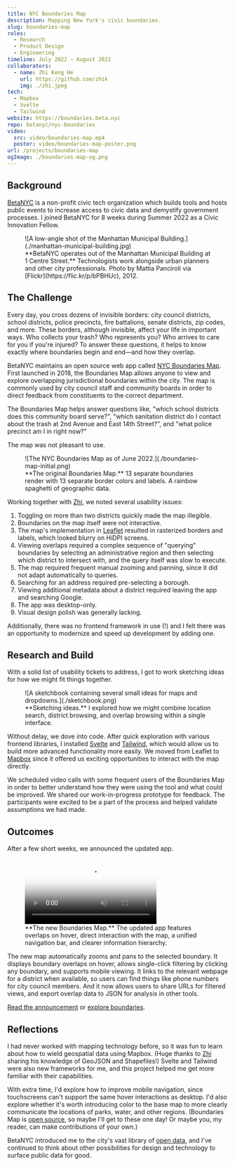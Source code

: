 ```yaml
---
title: NYC Boundaries Map
description: Mapping New York's civic boundaries.
slug: boundaries-map
roles:
  - Research
  - Product Design
  - Engineering
timeline: July 2022 – August 2022
collaborators:
  - name: Zhi Keng He
    url: https://github.com/zhik
    img: ./zhi.jpeg
tech:
  - Mapbox
  - Svelte
  - Tailwind
website: https://boundaries.beta.nyc
repo: betanyc/nyc-boundaries
video:
  src: video/boundaries-map.mp4
  poster: video/boundaries-map-poster.png
url: /projects/boundaries-map
ogImage: ./boundaries-map-og.png
---
```


## Background

[BetaNYC](https://beta.nyc/) is a non-profit civic tech organization which builds tools and hosts public events to increase access to civic data and demystify government processes. I joined BetaNYC for 8 weeks during Summer 2022 as a Civic Innovation Fellow.

<figure>
  ![A low-angle shot of the Manhattan Municipal
  Building.](./manhattan-municipal-building.jpg)
  <figcaption>
    **BetaNYC operates out of the Manhattan Municipal Building at 1 Centre
    Street.** Technologists work alongside urban planners and other city
    professionals. Photo by Mattia Panciroli via
    [Flickr](https://flic.kr/p/bPBHUc), 2012.
  </figcaption>
</figure>

## The Challenge

Every day, you cross dozens of invisible borders: city council districts, school districts, police precincts, fire battalions, senate districts, zip codes, and more. These borders, although invisible, affect your life in important ways. Who collects your trash? Who represents you? Who arrives to care for you if you're injured? To answer these questions, it helps to know exactly where boundaries begin and end—and how they overlap.

BetaNYC maintains an open source web app called [NYC Boundaries Map](https://boundaries.beta.nyc/). First launched in 2018, the Boundaries Map allows anyone to view and explore overlapping jurisdictional boundaries within the city. The map is commonly used by city council staff and community boards in order to direct feedback from constituents to the correct department.

The Boundaries Map helps answer questions like, "which school districts does this community board serve?", "which sanitation district do I contact about the trash at 2nd Avenue and East 14th Street?", and "what police precinct am I in right now?"

The map was not pleasant to use.

<figure>
  ![The NYC Boundaries Map as of June 2022.](./boundaries-map-initial.png)
  <figcaption>
    **The original Boundaries Map.** 13 separate boundaries render with 13
    separate border colors and labels. A rainbow spaghetti of geographic data.
  </figcaption>
</figure>

Working together with [Zhi](https://github.com/zhik), we noted several usability issues:

1. Toggling on more than two districts quickly made the map illegible.
2. Boundaries on the map itself were not interactive.
3. The map's implementation in [Leaflet](https://leafletjs.com/) resulted in rasterized borders and labels, which looked blurry on HiDPI screens.
4. Viewing overlaps required a complex sequence of "querying" boundaries by selecting an administrative region and then selecting which district to intersect with, and the query itself was slow to execute.
5. The map required frequent manual zooming and panning, since it did not adapt automatically to queries.
6. Searching for an address required pre-selecting a borough.
7. Viewing additional metadata about a district required leaving the app and searching Google.
8. The app was desktop-only.
9. Visual design polish was generally lacking.

Additionally, there was no frontend framework in use (!) and I felt there was an opportunity to modernize and speed up development by adding one.

## Research and Build

With a solid list of usability tickets to address, I got to work sketching ideas for how we might fit things together.

<figure>
  ![A sketchbook containing several small ideas for maps and
  dropdowns.](./sketchbook.png)
  <figcaption>
    **Sketching ideas.** I explored how we might combine location search,
    district browsing, and overlap browsing within a single interface.
  </figcaption>
</figure>

Without delay, we dove into code. After quick exploration with various frontend libraries, I installed [Svelte](https://svelte.dev/) and [Tailwind](https://tailwindcss.com/), which would allow us to build more advanced functionality more easily. We moved from Leaflet to [Mapbox](https://www.mapbox.com/) since it offered us exciting opportunities to interact with the map directly.

We scheduled video calls with some frequent users of the Boundaries Map in order to better understand how they were using the tool and what could be improved. We shared our work-in-progress prototype for feedback. The participants were excited to be a part of the process and helped validate assumptions we had made.

## Outcomes

After a few short weeks, we announced the updated app.

<figure>
  <div class="video-wrapper">
    <video
      autoplay
      loop
      muted
      playsinline
      preload="none"
      poster="/video/boundaries-map-poster.png"
    >
      <source src="/video/boundaries-map.mp4" type="video/mp4" />
    </video>
  </div>
  <figcaption>
    **The new Boundaries Map.** The updated app features overlaps on hover,
    direct interaction with the map, a unified navigation bar, and clearer
    information hierarchy.
  </figcaption>
</figure>

The new map automatically zooms and pans to the selected boundary. It displays boundary overlaps on hover, allows single-click filtering by clicking any boundary, and supports mobile viewing. It links to the relevant webpage for a district when available, so users can find things like phone numbers for city council members. And it now allows users to share URLs for filtered views, and export overlap data to JSON for analysis in other tools.

[Read the announcement](https://beta.nyc/2022/09/07/summer-associates-wrap-up/) or [explore boundaries](https://boundaries.beta.nyc/?).

## Reflections

I had never worked with mapping technology before, so it was fun to learn about how to wield geospatial data using Mapbox. (Huge thanks to [Zhi](https://github.com/zhik) sharing his knowledge of GeoJSON and Shapefiles!) Svelte and Tailwind were also new frameworks for me, and this project helped me get more familiar with their capabilities.

With extra time, I'd explore how to improve mobile navigation, since touchscreens can't support the same hover interactions as desktop. I'd also explore whether it's worth introducing color to the base map to more clearly communicate the locations of parks, water, and other regions. (Boundaries Map is [open source](https://github.com/BetaNYC/nyc-boundaries), so maybe I'll get to these one day! Or maybe you, my reader, can make contributions of your own.)

BetaNYC introduced me to the city's vast library of [open data](https://opendata.cityofnewyork.us/), and I've continued to think about other possibilities for design and technology to surface public data for good.
